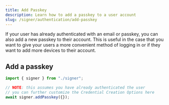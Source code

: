```yaml
---
title: Add Passkey
description: Learn how to add a passkey to a user account
slug: /signer/authentication/add-passkey
---
```




If your user has already authenticated with an email or passkey, you can also add a new passkey to their account. This is
useful in the case that you want to give your users a more convenient method of logging in or if they want to add more devices
to their account.

## Add a passkey

<CodeBlocks>

```ts twoslash [example.ts]
import { signer } from "./signer";

// NOTE: this assumes you have already authenticated the user
// you can further customize the Credential Creation Options here
await signer.addPasskey({});
```

<Markdown src="../../../shared/signer/signer.mdx" />

</CodeBlocks>
